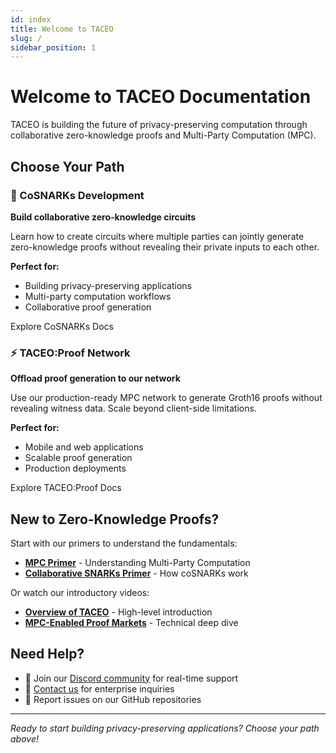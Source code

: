 ```yaml
---
id: index
title: Welcome to TACEO
slug: /
sidebar_position: 1
---
```



# Welcome to TACEO Documentation

TACEO is building the future of privacy-preserving computation through collaborative zero-knowledge proofs and Multi-Party Computation (MPC).

## Choose Your Path

<div style={{display: 'flex', gap: '2rem', marginTop: '2rem', flexWrap: 'wrap'}}>

<div style={{
  flex: '1',
  minWidth: '300px',
  padding: '2rem',
  border: '1px solid var(--ifm-color-emphasis-300)',
  borderRadius: '8px',
  textAlign: 'center'
}}>

### 🔧 CoSNARKs Development

**Build collaborative zero-knowledge circuits**

Learn how to create circuits where multiple parties can jointly generate zero-knowledge proofs without revealing their private inputs to each other.

**Perfect for:**
- Building privacy-preserving applications
- Multi-party computation workflows
- Collaborative proof generation

<Link
  className="button button--primary button--lg"
  to="/docs/overview"
  style={{marginTop: '1rem'}}>
  Explore CoSNARKs Docs
</Link>

</div>

<div style={{
  flex: '1',
  minWidth: '300px',
  padding: '2rem',
  border: '1px solid var(--ifm-color-emphasis-300)',
  borderRadius: '8px',
  textAlign: 'center'
}}>

### ⚡ TACEO:Proof Network

**Offload proof generation to our network**

Use our production-ready MPC network to generate Groth16 proofs without revealing witness data. Scale beyond client-side limitations.

**Perfect for:**
- Mobile and web applications
- Scalable proof generation
- Production deployments

<Link
  className="button button--primary button--lg"
  to="/docs/taceo-proof/overview"
  style={{marginTop: '1rem'}}>
  Explore TACEO:Proof Docs
</Link>

</div>

</div>

## New to Zero-Knowledge Proofs?

<div style={{marginTop: '2rem', padding: '1.5rem', backgroundColor: 'var(--ifm-color-emphasis-100)', borderRadius: '8px'}}>

Start with our primers to understand the fundamentals:

- **[MPC Primer](primer/mpc-primer.md)** - Understanding Multi-Party Computation
- **[Collaborative SNARKs Primer](primer/collabSNARKs-primer.md)** - How coSNARKs work

Or watch our introductory videos:
- **[Overview of TACEO](https://www.youtube.com/watch?v=tlVFbr3_eEU)** - High-level introduction
- **[MPC-Enabled Proof Markets](https://www.youtube.com/watch?v=4-W5nnsf9-A)** - Technical deep dive

</div>

## Need Help?

- 💬 Join our [Discord community](https://taceo.io/discord) for real-time support
- 📧 [Contact us](contact.md) for enterprise inquiries
- 🐛 Report issues on our GitHub repositories

---

*Ready to start building privacy-preserving applications? Choose your path above!*
